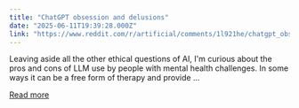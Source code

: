 ```yaml
---
title: "ChatGPT obsession and delusions"
date: "2025-06-11T19:39:28.000Z"
link: "https://www.reddit.com/r/artificial/comments/1l921he/chatgpt_obsession_and_delusions/"
---
```


Leaving aside all the other ethical questions of AI, I'm curious about the pros and cons of LLM use by people with mental health challenges.
 In some ways it can be a free form of therapy and provide ...

[Read more](https://www.reddit.com/r/artificial/comments/1l921he/chatgpt_obsession_and_delusions/)
